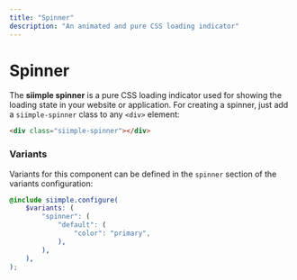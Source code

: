 ```yaml
---
title: "Spinner"
description: "An animated and pure CSS loading indicator"
---
```


# Spinner

The **siimple spinner** is a pure CSS loading indicator used for showing the loading state in your website or application. For creating a spinner, just add a `siimple-spinner` class to any `<div>` element:

```html live=true align=center
<div class="siimple-spinner"></div>
```

### Variants

Variants for this component can be defined in the `spinner` section of the variants configuration:

```scss
@include siimple.configure(
    $variants: (
        "spinner": (
            "default": (
                "color": "primary",
            ),
        ),
    ),
);
```
